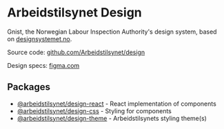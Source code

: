 
<Meta title="Overview" />

# Arbeidstilsynet Design

Gnist, the Norwegian Labour Inspection Authority's design system, based on [designsystemet.no](https://www.designsystemet.no).

Source code: [github.com/Arbeidstilsynet/design](https://github.com/Arbeidstilsynet/design)

Design specs: [figma.com](https://www.figma.com/design/KpCCXJ8asPsREyS8k4NRlS/Designsystemet---for-applikasjoner--verkt%C3%B8y-eller-systemer)

## Packages

- [@arbeidstilsynet/design-react](https://www.npmjs.com/package/@arbeidstilsynet/design-react) - React implementation of components
- [@arbeidstilsynet/design-css](https://www.npmjs.com/package/@arbeidstilsynet/design-css) - Styling for components
- [@arbeidstilsynet/design-theme](https://www.npmjs.com/package/@arbeidstilsynet/design-theme) - Arbeidstilsynets styling theme(s)
